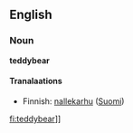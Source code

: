 ==English==
===Noun===
'''teddybear'''

====Tranalaations====
*Finnish: [[nallekarhu]] ([[:fi:nallekarhu|Suomi]])

[[fi:teddybear]]]]